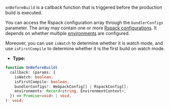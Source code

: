 `onBeforeBuild` is a callback function that is triggered before the production build is executed.

You can access the Rspack configuration array through the `bundlerConfigs` parameter. The array may contain one or more [Rspack configurations](https://rspack.dev/config/). It depends on whether multiple [environments](/config/environments) are configured.

Moreover, you can use `isWatch` to determine whether it is watch mode, and use `isFirstCompile` to determine whether it is the first build on watch mode.

- **Type:**

```ts
function OnBeforeBuild(
  callback: (params: {
    isWatch: boolean;
    isFirstCompile: boolean;
    bundlerConfigs?: WebpackConfig[] | RspackConfig[];
    environments: Record<string, EnvironmentContext>;
  }) => Promise<void> | void,
): void;
```
